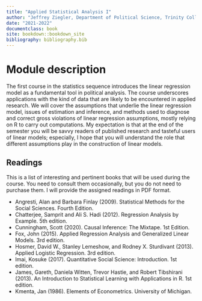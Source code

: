 ```yaml
---
title: "Applied Statistical Analysis I"
author: "Jeffrey Ziegler, Department of Political Science, Trinity College Dublin"
date: "2021-2022"
documentclass: book
site: bookdown::bookdown_site
bibliography: bibliography.bib
---
```


# Module description {-}

The first course in the statistics sequence introduces the linear regression model as a fundamental tool in political analysis. The course underscores applications with the kind of data that are likely to be encountered in applied research. We will cover the assumptions that underlie the linear regression model, issues of estimation and inference, and methods used to diagnose and correct gross violations of linear regression assumptions, mostly relying on R to carry out computations. My expectation is that at the end of the semester you will be savvy readers of published research and tasteful users of linear models; especially, I hope that you will understand the role that different assumptions play in the construction of linear models.

## Readings {-}

This is a list of interesting and pertinent books that will be used during the course. You need to consult them occasionally, but you do not need to purchase them. I will provide the assigned readings in PDF format.

- Angresti, Alan and Barbara Finlay (2009). Statistical Methods for the Social Sciences. Fourth Edition. 
- Chatterjee, Samprit and Ali S. Hadi (2012). Regression Analysis by Example. 5th edition.
- Cunningham, Scott (2020). Causal Inference: The Mixtape. 1st Edition.
- Fox, John (2015). Applied Regression Analysis and Generalized Linear Models. 3rd edition.
- Hosmer, David W., Stanley Lemeshow, and Rodney X. Sturdivant (2013). Applied Logistic Regression. 3rd edition.
- Imai, Kosuke (2017). Quantitative Social Science: Introduction. 1st edition.
- James, Gareth, Daniela Witten, Trevor Hastie, and Robert Tibshirani (2013). An Introduction to Statistical Learning with Applications in R. 1st edition.
- Kmenta, Jan (1986). Elements of Econometrics. University of Michigan.
